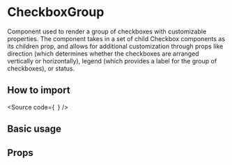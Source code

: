 

<Meta of={Stories} />

# CheckboxGroup

Component used to render a group of checkboxes with customizable properties.
The component takes in a set of child Checkbox components as its children prop,
and allows for additional customization through props like direction (which determines whether the checkboxes are arranged vertically or horizontally),
legend (which provides a label for the group of checkboxes), or status.

## How to import

<Source
  code={`
`}
/>

## Basic usage

<Canvas of={Stories.Base} />

## Props

<ArgTypes of={Stories} />
